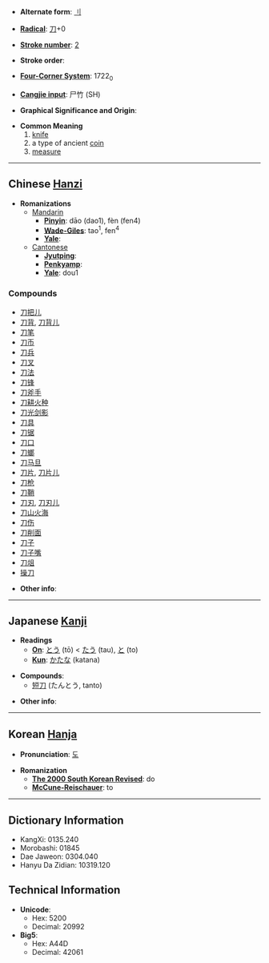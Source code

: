 * '''Alternate form''': [[刂]]

* '''[[Wiktionary:Chinese radical index| Radical]]''': [[Wiktionary:Chinese radical index 刀|刀]]+0

* '''[[Wiktionary:Chinese total strokes index|Stroke number]]''': [[Wiktionary:Chinese total strokes index 2|2]]

* '''Stroke order''': 

* '''[[Wiktionary:Chinese four corner index|Four-Corner System]]''': 1722<sub>0</sub>

* '''[[Wiktionary:Chinese Cangjie index|Cangjie input]]''': 尸竹 (SH)

* '''Graphical Significance and Origin''': 

* '''Common Meaning'''
*# [[knife]]
*# a type of ancient [[coin]]
*# [[measure]]

----

== Chinese [[Hanzi]] ==

* '''Romanizations'''
** [[Mandarin]]
*** '''[[Pinyin]]''': dāo (dao1), fèn (fen4)
*** '''[[Wade-Giles]]''': tao<sup>1</sup>, fen<sup>4</sup>
*** '''[[Yale]]''': 
**[[Cantonese]]
***'''[[Jyutping]]''':
***'''[[Penkyamp]]''': 
***'''[[Yale]]''': dou1

===Compounds===
*[[刀把儿]]
*[[刀背]], [[刀背儿]]
*[[刀笔]]
*[[刀币]]
*[[刀兵]]
*[[刀叉]]
*[[刀法]]
*[[刀锋]]
*[[刀斧手]]
*[[刀耕火种]]
*[[刀光剑影]]
*[[刀具]]
*[[刀锯]]
*[[刀口]]
*[[刀螂]]
*[[刀马旦]]
*[[刀片]], [[刀片儿]]
*[[刀枪]]
*[[刀鞘]]
*[[刀刃]], [[刀刃儿]]
*[[刀山火海]]
*[[刀伤]]
*[[刀削面]]
*[[刀子]]
*[[刀子嘴]]
*[[刀俎]]
*[[操刀]]

* '''Other info''': 

----

== Japanese [[Kanji]] ==

* '''Readings'''
** '''[[On]]''': [[とう]] (tō) < [[たう]] (tau), [[と]] (to)
** '''[[Kun]]''': [[かたな]] (katana)

* '''Compounds''':
** [[短刀]] (たんとう, tanto)

* '''Other info''':  

----

== Korean [[Hanja]] ==

* '''Pronunciation''': [[도]]

* '''Romanization'''
** '''[[The 2000 South Korean Revised Romanization|The 2000 South Korean Revised]]''': do
** '''[[McCune-Reischauer]]''': to

----

== Dictionary Information ==

* KangXi: 0135.240
* Morobashi: 01845
* Dae Jaweon: 0304.040
* Hanyu Da Zidian: 10319.120

== Technical Information ==

* '''Unicode''':
** Hex: 5200
** Decimal: 20992
* '''Big5''':
** Hex: A44D
** Decimal: 42061